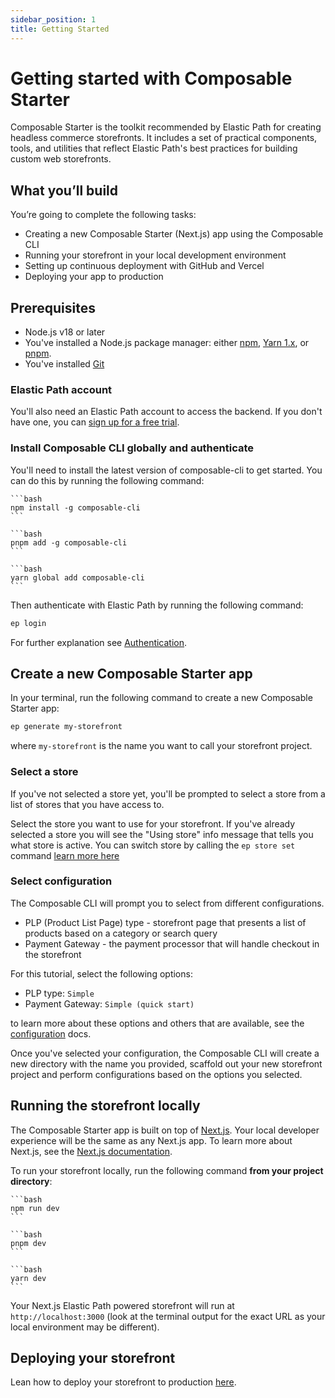 ```yaml
---
sidebar_position: 1
title: Getting Started
---
```



# Getting started with Composable Starter

Composable Starter is the toolkit recommended by Elastic Path for creating headless commerce storefronts. It includes a set of practical components, tools, and utilities that reflect Elastic Path's best practices for building custom web storefronts.

## What you’ll build

You’re going to complete the following tasks:

- Creating a new Composable Starter (Next.js) app using the Composable CLI
- Running your storefront in your local development environment
- Setting up continuous deployment with GitHub and Vercel
- Deploying your app to production

## Prerequisites

- Node.js v18 or later
- You've installed a Node.js package manager: either [npm](https://www.npmjs.com/get-npm), [Yarn 1.x](https://classic.yarnpkg.com/lang/en/docs/install), or [pnpm](https://pnpm.io/installation).
- You've installed [Git](https://git-scm.com/)

### Elastic Path account
You'll also need an Elastic Path account to access the backend. If you don't have one, you can [sign up for a free trial](https://useast.cm.elasticpath.com/free-trial).

### Install Composable CLI globally and authenticate

You'll need to install the latest version of composable-cli to get started. You can do this by running the following command:

<Tabs>

  <TabItem value="npm" label="NPM">

    ```bash
    npm install -g composable-cli
    ```

  </TabItem>

  <TabItem value="pnpm" label="PNPM">

    ```bash
    pnpm add -g composable-cli
    ```

  </TabItem>

  <TabItem value="yarn" label="YARN">

    ```bash
    yarn global add composable-cli
    ```

  </TabItem>
</Tabs>

Then authenticate with Elastic Path by running the following command:

```bash
ep login
```

For further explanation see [Authentication](/docs/composable-cli/installation#authentication).

## Create a new Composable Starter app

In your terminal, run the following command to create a new Composable Starter app:

```bash
ep generate my-storefront
```

where `my-storefront` is the name you want to call your storefront project.

### Select a store

If you've not selected a store yet, you'll be prompted to select a store from a list of stores that you have access to.

Select the store you want to use for your storefront. If you've already selected a store you will see the "Using store" info message that tells you what store is active. You can switch store by calling the `ep store set` command [learn more here](/docs/composable-cli/commands#command-reference)

### Select configuration

The Composable CLI will prompt you to select from different configurations.

- PLP (Product List Page) type - storefront page that presents a list of products based on a category or search query
- Payment Gateway - the payment processor that will handle checkout in the storefront

For this tutorial, select the following options:

- PLP type: `Simple`
- Payment Gateway: `Simple (quick start)`

to learn more about these options and others that are available, see the [configuration](/docs/category/configurations) docs.

Once you've selected your configuration, the Composable CLI will create a new directory with the name you provided, scaffold out your new storefront project and perform configurations based on the options you selected.


## Running the storefront locally

The Composable Starter app is built on top of [Next.js](https://nextjs.org/). Your local developer experience will be the same as any Next.js app. To learn more about Next.js, see the [Next.js documentation](https://nextjs.org/docs).

To run your storefront locally, run the following command **from your project directory**:

<Tabs>
  <TabItem value="npm" label="NPM">

    ```bash
    npm run dev
    ```

  </TabItem>
  <TabItem value="pnpm" label="PNPM">

    ```bash
    pnpm dev
    ```

  </TabItem>
  <TabItem value="yarn" label="YARN">

    ```bash
    yarn dev
    ```

  </TabItem>
</Tabs>

Your Next.js Elastic Path powered storefront will run at `http://localhost:3000` (look at the terminal output for the exact URL as your local environment may be different).

## Deploying your storefront

Lean how to deploy your storefront to production [here](/docs/composable-starter/deploy/storefront-deploy).